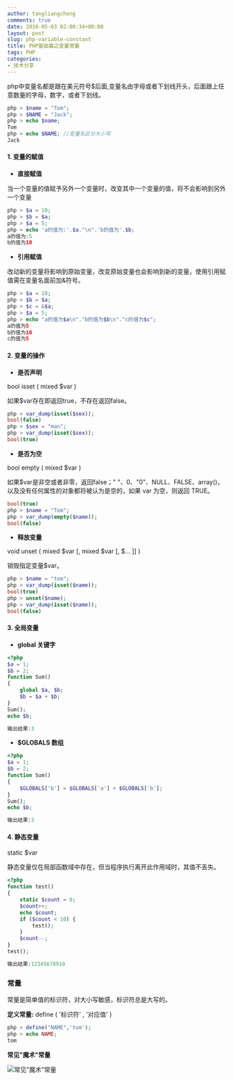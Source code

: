 ```yaml
---
author: tangliangcheng
comments: true
date: 2016-05-03 02:00:34+00:00
layout: post
slug: php-variable-constant
title: PHP基础篇之变量常量
tags: PHP
categories:
- 技术分享
---
```


php中变量名都是跟在美元符号$后面,变量名由字母或者下划线开头，后面跟上任意数量的字母，数字，或者下划线。

```php
php > $name = "Tom";
php > $NAME = "Jack";
php > echo $name;
Tom
php > echo $NAME; //变量名区分大小写
Jack
```


#### 1. 变量的赋值
 
  * **直接赋值**

当一个变量的值赋予另外一个变量时，改变其中一个变量的值，将不会影响到另外一个变量

```php
php > $a = 10;
php > $b = $a;
php > $a = 5;
php > echo 'a的值为:'.$a."\n".'b的值为'.$b;
a的值为:5
b的值为10
```

  * **引用赋值**

改动新的变量将影响到原始变量，改变原始变量也会影响到新的变量，使用引用赋值需在变量名面前加&符号。

```php
php > $a = 10;
php > $b = $a;
php > $c = &$a;
php > $a = 5;
php > echo "a的值为$a\n"."b的值为$b\n"."c的值为$c";
a的值为5
b的值为10
c的值为5
```

#### 2. 变量的操作

  * **是否声明**

bool isset ( mixed $var )

如果$var存在即返回true，不存在返回false。

```php
php > var_dump(isset($sex));
bool(false)
php > $sex = "man";
php > var_dump(isset($sex));
bool(true)
```
 
  * **是否为空**

bool empty ( mixed $var )

如果$var是非空或者非零，返回false；" "、0、"0"、NULL、FALSE、array()，以及没有任何属性的对象都将被认为是空的，如果 var 为空，则返回 TRUE。
 
```php
bool(true)
php > $name = "Tom";
php > var_dump(empty($name));
bool(false)
```

  * **释放变量**

void unset ( mixed $var [, mixed $var [, $... ]] )

销毁指定变量$var。

```php
php > $name = "tom";
php > var_dump(isset($name));
bool(true)
php > unset($name);
php > var_dump(isset($name));
bool(false)
```

#### 3. 全局变量

  * **global 关键字**

```php
<?php
$a = 1;
$b = 2;
function Sum()
{
    global $a, $b;
    $b = $a + $b;
}
Sum();
echo $b;

输出结果:3
```

  * **$GLOBALS 数组**
  
```php
<?php
$a = 1;
$b = 2;
function Sum()
{
    $GLOBALS['b'] = $GLOBALS['a'] + $GLOBALS['b'];
}
Sum();
echo $b;

输出结果:3
```

#### 4. 静态变量

static $var

静态变量仅在局部函数域中存在，但当程序执行离开此作用域时，其值不丢失。
    
```php
<?php
function test()
{
    static $count = 0;
    $count++;
    echo $count;
    if ($count < 10) {
        test();
    }
    $count--;
}
test();

输出结果:12345678910
```


### 常量

常量是简单值的标识符，对大小写敏感，标识符总是大写的。

**定义常量:** define ( '标识符' , '对应值' )
 
```php
php > define("NAME",'tom');
php > echo NAME;
tom
```

**常见"魔术"常量**

![常见"魔术"常量](./php-constant.png)
